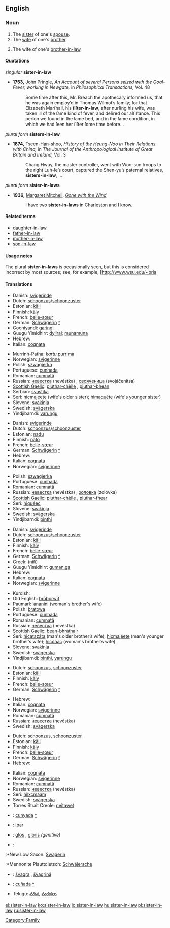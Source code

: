 ==English==

===Noun===
{{en-noun|sg=[[sister]]-[[in]]-[[law]]|pl=sisters-in-law}}

# The [[sister]] of one's [[spouse]].
# The [[wife]] of one's [[brother]].
# {{context|less common}} The wife of one's [[brother-in-law]].

====Quotations====
''singular'' '''sister-in-law'''
*'''1753,''' John Pringle, ''An Account of several Persons seized with the Goal-Fever, working in Newgate,'' in ''Philosophical Transactions,'' Vol. 48
*:Some time after this, Mr. Breach the apothecary informed us, that he was again employ’d in Thomas Wilmot’s family; for that Elizabeth Marſhall, his '''ſiſter-in-law''', after nurſing his wife, was taken ill of the ſame kind of fever, and deſired our aſſiſtance. This perſon we found in the ſame bed, and in the ſame condition, in which we had ſeen her ſiſter ſome time before...
''plural form'' '''sisters-in-law'''
*'''1874,''' Tseen-Han-shoo, ''History of the Heung-Noo in Their Relations with China,'' in ''The Journal of the Anthropological Institute of Great Britain and Ireland,'' Vol. 3
*:Chang Hwuy, the master controller, went with Woo-sun troops to the right Luh-le’s court, captured the Shen-yu’s paternal relatives, '''sisters-in-law''', ...
''plural form'' '''sister-in-laws'''
*'''1936,''' [[w:Margaret Mitchell|Margaret Mitchell]], ''[[w:Gone with the Wind|Gone with the Wind]]''
*:I have two '''sister-in-laws''' in Charleston and I know.

====Related terms====
*[[daughter-in-law]]
*[[father-in-law]]
*[[mother-in-law]]
*[[son-in-law]]

====Usage notes====
The plural '''sister-in-laws''' is occasionally seen, but this is considered incorrect by most sources; see, for example, [http://www.wsu.edu/~bria

====Translations====
{{trans-top|wife's sister}}
*Danish: [[svigerinde]]
*Dutch: [[schoonzus]]/[[schoonzuster]] {{f}}
*Estonian: [[käli]]
*Finnish: [[käly]]
*French: [[belle-sœur]] {{f}}
*German: [[Schwägerin]] {{f}} [[:de:Schwägerin|^]]
*Gooniyandi: [[garingi]]
*Guugu Yimidhirr: [[dyiiral]]; [[munamuna]] {{avoidance}}
*Hebrew: {{he-translation|גיסה|gisá|wv=גִּיסָה}} {{f}}
*Italian: [[cognata]] {{f}}
{{trans-mid}}
*Murrinh-Patha: ''kartu'' [[purrima]]
*Norwegian: [[svigerinne]] {{f}}
*Polish: [[szwagierka]] {{f}}
*Portuguese: [[cunhada]] {{f}}
*Romanian: [[cumnată]] {{f}}
*Russian: [[невестка]] (nevéstka) {{f}}, [[свояченица]] (svojáčenitsa) {{f}}
*[[Scottish Gaelic]]: [[piuthar-chèile]] {{f}}, [[piuthar-bhean]] {{f}}
*Serbian: [[svastika]] {{f}}
*Seri: [[hicmajeete|hicmajéete]] (wife's older sister); [[himaquete|himaquéte]] (wife's younger sister)
*Slovene: [[svakinja]] {{f}}
*Swedish: [[svägerska]] {{c}}
*Yindjibarndi: [[yarungu]]
{{trans-bottom}}

{{trans-top|husband's sister}}
*Danish: [[svigerinde]]
*Dutch: [[schoonzus]]/[[schoonzuster]] {{f}}
*Estonian: [[nadu]]
*Finnish: [[nato]]
*French: [[belle-sœur]] {{f}}
*German: [[Schwägerin]] {{f}} [[:de:Schwägerin|^]]
*Hebrew: {{he-translation|גיסה|gisá|wv=גִּיסָה}} {{f}}
*Italian: [[cognata]] {{f}}
*Norwegian: [[svigerinne]] {{f}}
{{trans-mid}}
*Polish: [[szwagierka]] {{f}}
*Portuguese: [[cunhada]] {{f}}
*Romanian: [[cumnată]] {{f}}
*Russian: [[невестка]] (nevéstka) {{f}}, [[золовка]] (zolóvka) {{f}}
*[[Scottish Gaelic]]: [[piuthar-chèile]] {{f}}, [[piuthar-fhear]] {{f}}
*Seri: [[hiqueec|hiquéec]]
*Slovene: [[svakinja]] {{f}}
*Swedish: [[svägerska]] {{c}}
*Yindjibarndi: [[binthi]]
{{trans-bottom}}

{{trans-top|brother's wife}}
*Danish: [[svigerinde]]
*Dutch: [[schoonzus]]/[[schoonzuster]] {{f}}
*Estonian: [[käli]]
*Finnish: [[käly]]
*French: [[belle-sœur]] {{f}}
*German: [[Schwägerin]] {{f}} [[:de:Schwägerin|^]]
*Greek: {{t-|el|νύφη|f|s}} (nífi)
*Guugu Yimidhirr: [[guman.ga]]
*Hebrew: {{he-translation|גיסה|gisá|wv=גִּיסָה}} {{f}}
*Italian: [[cognata]] {{f}}
*Norwegian: [[svigerinne]] {{f}}
{{trans-mid}}
*Kurdish: {{KUchar|[[براژن]]}}
*Old English: [[broþorwif|brōþorwīf]] {{n}}
*Paumarí: [[ʼananini]] {{f}} (woman's brother's wife)
*Polish: [[bratowa]] {{f}}
*Portuguese: [[cunhada]] {{f}}
*Romanian: [[cumnată]] {{f}}
*Russian: [[невестка]] (nevéstka) {{f}}
*[[Scottish Gaelic]]: [[bean-bhràthair]] {{f}}
*Seri: [[hicatazata|hicatazáta]] (man's older brother’s wife); [[hicmajeete|hicmajéete]] (man's younger brother’s wife); [[hicoaac|hicóaac]] (woman's brother’s wife)
*Slovene: [[svakinja]] {{f}}
*Swedish: [[svägerska]] {{c}}
*Yindjibarndi: [[binthi]], [[yarungu]]
{{trans-bottom}}

{{trans-top|wife's brother's wife}}
*Dutch: [[schoonzus]], [[schoonzuster]] {{f}}
*Estonian: [[käli]]
*Finnish: [[käly]]
*French: [[belle-sœur]] {{f}}
*German: [[Schwägerin]] {{f}} [[:de:Schwägerin|^]]
{{trans-mid}}
*Hebrew: {{he-translation|גיסה|gisá|wv=גִּיסָה}} {{f}}
*Italian: [[cognata]] {{f}}
*Norwegian: [[svigerinne]] {{f}}
*Romanian: [[cumnată]] {{f}}
*Russian: [[невестка]] (nevéstka) {{f}}
*Swedish: [[svägerska]] {{c}}
{{trans-bottom}}

{{trans-top|husband's brother's wife}}
*Dutch: [[schoonzus]], [[schoonzuster]] {{f}}
*Estonian: [[käli]]
*Finnish: [[käly]]
*French: [[belle-sœur]] {{f}}
*German: [[Schwägerin]] {{f}} [[:de:Schwägerin|^]]
*Hebrew: {{he-translation|גיסה|gisá|wv=גִּיסָה}} {{f}}
{{trans-mid}}
*Italian: [[cognata]] {{f}}
*Norwegian: [[svigerinne]] {{f}}
*Romanian: [[cumnată]] {{f}}
*Russian: [[невестка]] (nevéstka) {{f}}
*Seri: [[hilxcmaam]]
*Swedish: [[svägerska]] {{c}}
*Torres Strait Creole: [[neitawet]] {{context|eastern dialect}}
{{trans-bottom}}

{{checktrans}}
*{{ttbc|Catalan}}: [[cunyada]] {{f}} [[:ca:cunyada|^]]
*{{ttbc|Indonesian}}: [[ipar]]
*{{ttbc|Latin}}: [[glos]] {{f}}, [[gloris]] ''(genitive)''
*{{ttbc|Low German}}:
:*New Low Saxon: [[Swägerin]] {{f}}
:*Mennonite Plauttdietsch: [[Schwäjersche]] {{f}}
*{{ttbc|Slovak}}: [[švagra]] {{f}}, [[švagriná]] {{f}}
*{{ttbc|Spanish}}: [[cuñada]] {{f}} [[:es:cuñada|^]]
*Telugu: [[వదిన]], [[మరదలు]]

[[Category:Family]]

[[el:sister-in-law]]
[[ko:sister-in-law]]
[[io:sister-in-law]]
[[hu:sister-in-law]]
[[pl:sister-in-law]]
[[ru:sister-in-law]]